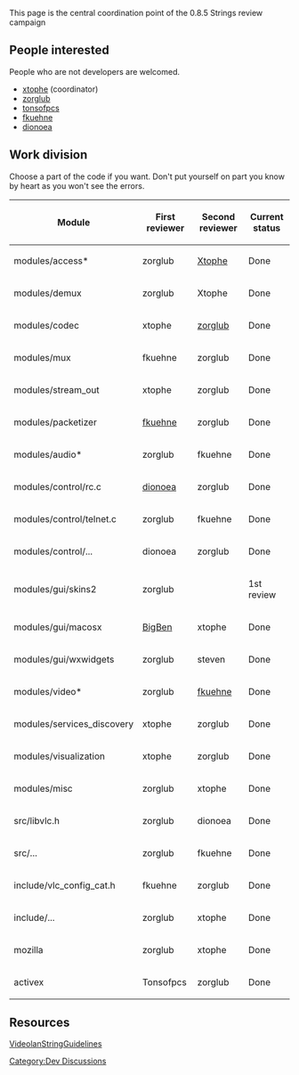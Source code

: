 {{Historical}}
This page is the central coordination point of the 0.8.5 Strings review campaign 

== People interested ==
People who are not developers are welcomed. 

* [[User:xtophe|xtophe]] (coordinator)
* [[User:Zorglub|zorglub]]
* [[User:Tonsofpcs|tonsofpcs]]
* [[User:Fkuehne|fkuehne]]
* [[USer:Dionoea|dionoea]]

== Work division ==
Choose a part of the code if you want.  
Don't put yourself on part you know by heart as you won't see the errors.

{| border="1" cellspacing="0"
! Module || First reviewer || Second reviewer || Current status
|-
|modules/access*||zorglub ||[[User:Xtophe|Xtophe]] || Done
|-
|modules/demux|| zorglub ||Xtophe || Done
|-
|modules/codec||xtophe || [[User:zorglub|zorglub]] || Done
|-
|modules/mux||fkuehne || zorglub || Done
|-
|modules/stream_out||xtophe || zorglub|| Done
|-
|modules/packetizer||[[User:fkuehne|fkuehne]]|| zorglub||Done
|-
|modules/audio*|| zorglub|| fkuehne|| Done
|-
|modules/control/rc.c|| [[User:dionoea|dionoea]] || zorglub || Done
|-
|modules/control/telnet.c|| zorglub || fkuehne|| Done 
|-
|modules/control/...|| dionoea || zorglub|| Done
|-
|modules/gui/skins2|| zorglub || ||1st review
|-
|modules/gui/macosx||[[User:BigBen|BigBen]] || xtophe || Done
|-
|modules/gui/wxwidgets|| zorglub|| steven|| Done
|-
|modules/video*|| zorglub|| [[User:fkuehne|fkuehne]]|| Done
|-
|modules/services_discovery|| xtophe || zorglub|| Done
|-
|modules/visualization|| xtophe || zorglub || Done
|-
|modules/misc|| zorglub ||xtophe || Done
|-
|src/libvlc.h|| zorglub|| dionoea || Done
|-
|src/...|| zorglub|| fkuehne||Done
|-
|include/vlc_config_cat.h||fkuehne || zorglub || Done
|-
|include/...|| zorglub|| xtophe || Done
|-
|mozilla||zorglub||xtophe || Done
|-
|activex||Tonsofpcs || zorglub || Done
|}

== Resources ==

[[VideolanStringGuidelines]]

[[Category:Dev Discussions]]